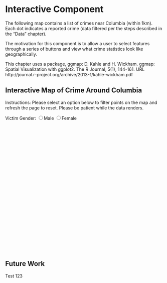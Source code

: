 # Interactive Component

The following map contains a list of crimes near Columbia (within 1km). Each dot indicates a reported crime (data filtered per the steps described in the "Data" chapter).

The motivation for this component is to allow a user to select features through a series of buttons and view what crime statistics look like geographically.

This chapter uses a package, ggmap:
D. Kahle and H. Wickham. ggmap: Spatial Visualization with ggplot2. The R Journal, 5(1), 144-161. URL http://journal.r-project.org/archive/2013-1/kahle-wickham.pdf

## Interactive Map of Crime Around Columbia
  <title>My Google Map</title>
  <style>
    #map{
      height:400px;
      width:100%;
    }
  </style>
  
  <p>Instructions: Please select an option below to filter points on the map and refresh the page to reset. Please be patient while the data renders.</p>
  
  Victim Gender: 
  <input type="radio" name="gender" value="M">Male
  <input type="radio" name="gender" value="F">Female
    
  <div id="map"></div>
  <script src="https://d3js.org/d3.v5.min.js"></script>
  <script src="https://requirejs.org/docs/release/2.3.5/minified/require.js"></script>
  
  
  <script type="text/javascript">
    
    var gender = "M";
    var rep_string = "https://raw.githubusercontent.com/ds4114/NYC_Crime_Group32/main/data/columbia_short.csv";
    
    d3.selectAll("input")
      .on("click", function(event) { 
        console.log("clicked radio")
        //var gender = event.currentTarget.value;
        var gender = d3.select('input[name="gender"]:checked').node().value
        console.log(gender);
          if (gender == "M") {
              rep_string = "https://raw.githubusercontent.com/ds4114/NYC_Crime_Group32/main/data/columbia_short_1.csv";
              initMap()
              
          } else {
              rep_string = "https://raw.githubusercontent.com/ds4114/NYC_Crime_Group32/main/data/columbia_short_2.csv";
              initMap()
              
          }
      })
    console.log("test16")
    console.log(rep_string)
    
    
    async function getData(){
    //const rep= await fetch("./NYC_Crime_Group32/data/columbia_short.csv")
    //const rep= await fetch("./data/columbia_short.csv")
    //const rep = await fetch("https://raw.githubusercontent.com/ds4114/NYC_Crime_Group32/main/data/columbia_short.csv")
    const rep = await fetch(rep_string)
    const data= await rep.text();
    console.log(rep_string)
    let fin=[]
    const table=data.split('\n').slice(1)
    table.forEach(row=>{
        const colums=row.split(',');
        tab=[parseFloat(colums[0]), parseFloat(colums[1])]
        //console.log(tab)
        //locations.push(tab)
        fin.push(tab)  
        });
        //console.log(fin)
        return fin
    }
    
    function initMap() {
    
    points =
    getData().then(values => {
    // Print the values of the resolved promise
    values.forEach(value => {
    
    marker = new google.maps.Marker({
        position: new google.maps.LatLng(value[0], value[1]),
        map: map,
        icon: {
          path: google.maps.SymbolPath.CIRCLE,
          fillColor: 'red',
          fillOpacity: 0.2,
          strokeColor: '#00A',
          strokeOpacity: 0.2,
          strokeWeight: 1,
          scale: 3.25
        }
      });
    
    
      } );
     });
  
    var map = new google.maps.Map(document.getElementById('map'), {
      zoom: 14.5,
      center: new google.maps.LatLng(40.807384,-73.963036)
    });
    
    }

  </script>
  
  <script async defer
    src="https://maps.googleapis.com/maps/api/js?key=AIzaSyDUVtOF3qSoJEcQAZ9mU0E1rGKQDqcuNGw&callback=initMap">
  </script>
  
## Future Work
Test 123